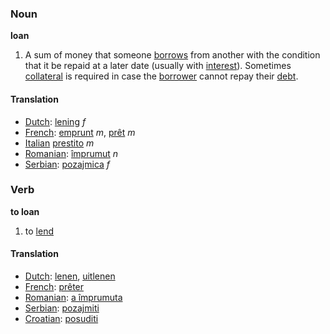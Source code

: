 ===Noun===
'''loan'''

#A sum of money that someone [[borrow]]s from another with the condition that it be repaid at a later date (usually with [[interest]]).  Sometimes [[collateral]] is required in case the [[borrower]] cannot repay their [[debt]].

====Translation====
*[[Dutch]]: [[lening]] ''f''
*[[French]]: [[emprunt]] ''m'', [[prêt]] ''m''
*[[Italian]] [[prestito]] ''m''
*[[Romanian]]: [[împrumut]] ''n''
*[[Serbian]]: [[pozajmica]] ''f''

===Verb===
'''to loan'''

#to [[lend]]

====Translation====
*[[Dutch]]: [[lenen]], [[uitlenen]]
*[[French]]: [[prêter]]
*[[Romanian]]: [[a împrumuta]]
*[[Serbian]]: [[pozajmiti]]
*[[Croatian]]: [[posuditi]]